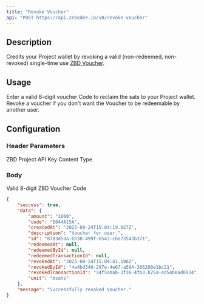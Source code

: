 ```yaml
---
title: "Revoke Voucher"
api: "POST https://api.zebedee.io/v0/revoke-voucher"
---
```


## Description

Credits your Project wallet by revoking a valid (non-redeemed, non-revoked) single-time use [ZBD Voucher](/docs/dashboard/vouchers).

## Usage

Enter a valid 8-digit voucher Code to reclaim the sats to your Project wallet. Revoke a voucher if you don't want the Voucher to be redeemable by another user.

## Configuration

### Header Parameters

<ParamField required header="apikey" type="string">
  ZBD Project API Key
</ParamField>

<ParamField initialValue="application/json" header="Content-Type" type="string">
  Content Type
</ParamField>

### Body

<ParamField required body="code" type="string">
  Valid 8-digit ZBD Voucher Code
</ParamField>

<CodeGroup />

<ResponseExample>

```json Response
{
    "success": true,
    "data": {
        "amount": "1000",
        "code": "E044A15A",
        "createdAt": "2023-08-24T15:04:19.927Z",
        "description": "Voucher for user.",
        "id": "8703d5da-6b38-499f-b543-c6e73543b371",
        "redeemedAt": null,
        "redeemedById": null,
        "redeemedTransactionId": null,
        "revokedAt": "2023-08-24T15:04:41.196Z",
        "revokedById": "4a4bd549-297e-4e67-a594-386200e1bc21",
        "revokedTransactionId": "34f5abab-3f36-4fb3-b25a-4d54b0ad0924",
        "unit": "msats"
    },
    "message": "Successfully revoked Voucher."
}
```

</ResponseExample>
